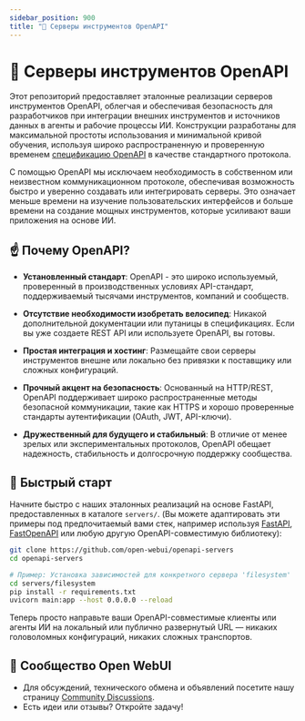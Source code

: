 ```yaml
---
sidebar_position: 900
title: "🔨 Серверы инструментов OpenAPI"
---
```




<TopBanners />

# 🌟 Серверы инструментов OpenAPI

Этот репозиторий предоставляет эталонные реализации серверов инструментов OpenAPI, облегчая и обеспечивая безопасность для разработчиков при интеграции внешних инструментов и источников данных в агенты и рабочие процессы ИИ. Конструкции разработаны для максимальной простоты использования и минимальной кривой обучения, используя широко распространенную и проверенную временем [спецификацию OpenAPI](https://www.openapis.org/) в качестве стандартного протокола.

С помощью OpenAPI мы исключаем необходимость в собственном или неизвестном коммуникационном протоколе, обеспечивая возможность быстро и уверенно создавать или интегрировать серверы. Это означает меньше времени на изучение пользовательских интерфейсов и больше времени на создание мощных инструментов, которые усиливают ваши приложения на основе ИИ.

## ☝️ Почему OpenAPI?

- **Установленный стандарт**: OpenAPI - это широко используемый, проверенный в производственных условиях API-стандарт, поддерживаемый тысячами инструментов, компаний и сообществ.

- **Отсутствие необходимости изобретать велосипед**: Никакой дополнительной документации или путаницы в спецификациях. Если вы уже создаете REST API или используете OpenAPI, вы готовы.

- **Простая интеграция и хостинг**: Размещайте свои серверы инструментов внешне или локально без привязки к поставщику или сложных конфигураций.

- **Прочный акцент на безопасность**: Основанный на HTTP/REST, OpenAPI поддерживает широко распространенные методы безопасной коммуникации, такие как HTTPS и хорошо проверенные стандарты аутентификации (OAuth, JWT, API-ключи).

- **Дружественный для будущего и стабильный**: В отличие от менее зрелых или экспериментальных протоколов, OpenAPI обещает надежность, стабильность и долгосрочную поддержку сообщества.

## 🚀 Быстрый старт

Начните быстро с наших эталонных реализаций на основе FastAPI, предоставленных в каталоге `servers/`. (Вы можете адаптировать эти примеры под предпочитаемый вами стек, например используя [FastAPI](https://fastapi.tiangolo.com/), [FastOpenAPI](https://github.com/mr-fatalyst/fastopenapi) или любую другую OpenAPI-совместимую библиотеку):

```bash
git clone https://github.com/open-webui/openapi-servers
cd openapi-servers

# Пример: Установка зависимостей для конкретного сервера 'filesystem'
cd servers/filesystem
pip install -r requirements.txt
uvicorn main:app --host 0.0.0.0 --reload
```

Теперь просто направьте ваши OpenAPI-совместимые клиенты или агенты ИИ на локальный или публично развернутый URL — никаких головоломных конфигураций, никаких сложных транспортов.

## 🌱 Сообщество Open WebUI

- Для обсуждений, технического обмена и объявлений посетите нашу страницу [Community Discussions](https://github.com/open-webui/openapi-servers/discussions).
- Есть идеи или отзывы? Откройте задачу!
